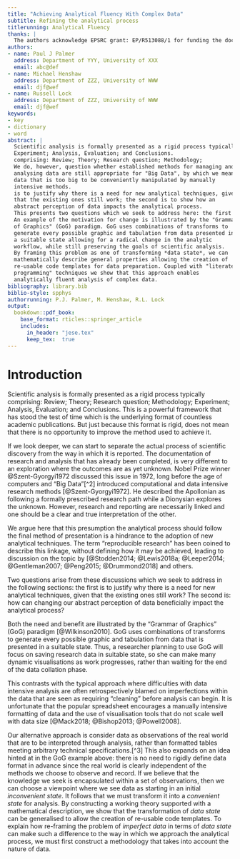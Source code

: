 ```yaml
---
title: "Achieving Analytical Fluency With Complex Data"
subtitle: Refining the analytical process
titlerunning: Analytical Fluency
thanks: |
  The authors acknowledge EPSRC grant: EP/R513088/1 for funding the doctoral research on which this work is based.
authors:
- name: Paul J Palmer
  address: Department of YYY, University of XXX
  email: abc@def
- name: Michael Henshaw
  address: Department of ZZZ, University of WWW
  email: djf@wef
- name: Russell Lock
  address: Department of ZZZ, University of WWW
  email: djf@wef
keywords:
- key
- dictionary
- word
abstract: |
  Scientific analysis is formally presented as a rigid process typically
  Experiment; Analysis, Evaluation; and Conclusions.
  comprising: Review; Theory; Research question; Methodology;
  We do, however, question whether established methods for managing and
  analysing data are still appropriate for "Big Data", by which we mean
  data that is too big to be conveniently manipulated by manually
  intensive methods.
  is to justify why there is a need for new analytical techniques, given
  that the existing ones still work; the second is to show how an
  abstract perception of data impacts the analytical process.
  This presents two questions which we seek to address here: the first
  An example of the motivation for change is illustrated by the "Grammar
  of Graphics" (GoG) paradigm. GoG uses combinations of transforms to
  generate every possible graphic and tabulation from data presented in
  a suitable state allowing for a radical change in the analytic
  workflow, while still preserving the goals of scientific analysis.
  By framing this problem as one of transforming *data state*, we can
  mathematically describe general properties allowing the creation of
  re-usable code templates for data preparation. Coupled with "literate
  programming" techniques we show that this approach enables
  analytically fluent analysis of complex data.
bibliography: library.bib
biblio-style: spphys
authorrunning: P.J. Palmer, M. Henshaw, R.L. Lock
output:
  bookdown::pdf_book:
    base_format: rticles::springer_article
    includes:
      in_header: "jese.tex"
      keep_tex:  true  
---
```


# Introduction {#sec:introduction}

Scientific analysis is formally presented as a rigid process typically comprising: Review; Theory; Research question; Methodology; Experiment; Analysis, Evaluation; and Conclusions. This is a powerful framework that has stood the test of time which is the underlying format of countless academic publications. But just because this format is rigid, does not mean that there is no opportunity to improve the method used to achieve it.

If we look deeper, we can start to separate the actual process of scientific discovery from the way in which it is reported. The documentation of research and analysis that has already been completed, is very different to an exploration where the outcomes are as yet unknown. Nobel Prize winner @Szent-Gyorgyi1972 discussed this issue in 1972, long before the age of computers and "Big Data"[\^2] introduced computational and data intensive research methods [@Szent-Gyorgyi1972]. He described the Apollonian as following a formally prescribed research path while a Dionysian explores the unknown. However, research and reporting are necessarily linked and one should be a clear and true interpretation of the other.

We argue here that this presumption the analytical process should follow the final method of presentation is a hindrance to the adoption of new analytical techniques. The term "reproducible research" has been coined to describe this linkage, without defining how it may be achieved, leading to discussion on the topic by [@Stodden2014; @Lewis2018a; @Leeper2014; @Gentleman2007; @Peng2015; @Drummond2018] and others.

Two questions arise from these discussions which we seek to address in the following sections: the first is to justify why there is a need for new analytical techniques, given that the existing ones still work? The second is: how can changing our abstract perception of data beneficially impact the analytical process?

Both the need and benefit are illustrated by the "Grammar of Graphics" (GoG) paradigm [@Wilkinson2010]. GoG uses combinations of transforms to generate every possible graphic and tabulation from data that is presented in a suitable state. Thus, a researcher planning to use GoG will focus on saving research data in suitable state, so she can make many dynamic visualisations as work progresses, rather than waiting for the end of the data collation phase.

This contrasts with the typical approach where difficulties with data intensive analysis are often retrospectively blamed on imperfections within the data that are seen as requiring "cleaning" before analysis can begin. It is unfortunate that the popular spreadsheet encourages a manually intensive formatting of data and the use of visualisation tools that do not scale well with data size [@Mack2018; @Bishop2013; @Powell2008].

Our alternative approach is consider data as observations of the real world that are to be interpreted through analysis, rather than formatted tables meeting arbitrary technical specifications.[\^3] This also expands on an idea hinted at in the GoG example above: there is no need to rigidly define data format in advance since the real world is clearly independent of the methods we choose to observe and record. If we believe that the knowledge we seek is encapsulated within a set of observations, then we can choose a viewpoint where we see data as starting in an initial *inconvenient state*. It follows that we must transform it into a *convenient state* for analysis. By constructing a working theory supported with a mathematical description, we show that the transformation of *data state* can be generalised to allow the creation of re-usable code templates. To explain how re-framing the problem of *imperfect data* in terms of *data state* can make such a difference to the way in which we approach the analytical process, we must first construct a methodology that takes into account the nature of data.
